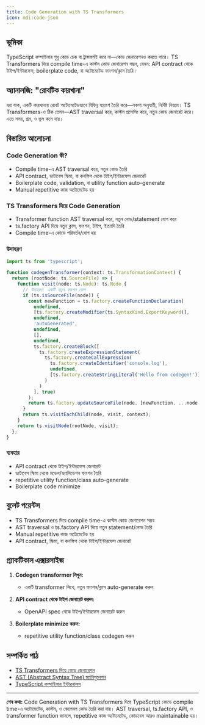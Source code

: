 ```yaml
---
title: Code Generation with TS Transformers
icon: mdi:code-json
---
```


## ভূমিকা

TypeScript কম্পাইলার শুধু কোড চেক বা ট্রান্সফর্মই করে না—কোড জেনারেশনও করতে পারে। TS Transformers দিয়ে compile time-এ কাস্টম কোড জেনারেশন সম্ভব, যেমন: API contract থেকে টাইপ/ইন্টারফেস, boilerplate code, বা অটোমেটেড ফাংশন/ক্লাস তৈরি।

## অ্যানালজি: "রোবটিক কারখানা"

ধরা যাক, একটি কারখানায় রোবট অটোমেটেডভাবে বিভিন্ন যন্ত্রাংশ তৈরি করে—নকশা অনুযায়ী, নির্দিষ্ট নিয়মে। TS Transformers-ও ঠিক তেমন—AST traversal করে, কাস্টম প্রসেসিং করে, নতুন কোড জেনারেট করে। এতে সময়, শ্রম, ও ভুল কমে যায়।

## বিস্তারিত আলোচনা

### Code Generation কী?
- Compile time-এ AST traversal করে, নতুন কোড তৈরি
- API contract, ডাটাবেস স্কিমা, বা কনফিগ থেকে টাইপ/ইন্টারফেস জেনারেট
- Boilerplate code, validation, বা utility function auto-generate
- Manual repetitive কাজ অটোমেটেড হয়

### TS Transformers দিয়ে Code Generation
- Transformer function AST traversal করে, নতুন নোড/statement যোগ করে
- ts.factory API দিয়ে নতুন ক্লাস, ফাংশন, টাইপ, ইত্যাদি তৈরি
- Compile time-এ কোডে পরিবর্তন/যোগ হয়

### উদাহরণ
```typescript
import ts from 'typescript';

function codegenTransformer(context: ts.TransformationContext) {
  return (rootNode: ts.SourceFile) => {
    function visit(node: ts.Node): ts.Node {
      // উদাহরণ: একটি নতুন ফাংশন যোগ
      if (ts.isSourceFile(node)) {
        const newFunction = ts.factory.createFunctionDeclaration(
          undefined,
          [ts.factory.createModifier(ts.SyntaxKind.ExportKeyword)],
          undefined,
          'autoGenerated',
          undefined,
          [],
          undefined,
          ts.factory.createBlock([
            ts.factory.createExpressionStatement(
              ts.factory.createCallExpression(
                ts.factory.createIdentifier('console.log'),
                undefined,
                [ts.factory.createStringLiteral('Hello from codegen!')]
              )
            )
          ], true)
        );
        return ts.factory.updateSourceFile(node, [newFunction, ...node.statements]);
      }
      return ts.visitEachChild(node, visit, context);
    }
    return ts.visitNode(rootNode, visit);
  };
}
```

### ব্যবহার
- API contract থেকে টাইপ/ইন্টারফেস জেনারেট
- ডাটাবেস স্কিমা থেকে মডেল/ভ্যালিডেশন ফাংশন তৈরি
- repetitive utility function/class auto-generate
- Boilerplate code minimize

## বুলেট পয়েন্টস
- TS Transformers দিয়ে compile time-এ কাস্টম কোড জেনারেশন সম্ভব
- AST traversal ও ts.factory API দিয়ে নতুন statement/নোড তৈরি
- Manual repetitive কাজ অটোমেটেড হয়
- API contract, স্কিমা, বা কনফিগ থেকে টাইপ/ইন্টারফেস জেনারেট

## প্র্যাকটিকাল এক্সারসাইজ

1. **Codegen transformer লিখুন:**
   - একটি transformer লিখে, নতুন ফাংশন/ক্লাস auto-generate করুন

2. **API contract থেকে টাইপ জেনারেট করুন:**
   - OpenAPI spec থেকে টাইপ/ইন্টারফেস জেনারেট করুন

3. **Boilerplate minimize করুন:**
   - repetitive utility function/class codegen করুন

## সম্পর্কিত পাঠ
- [TS Transformers দিয়ে কোড জেনারেশন](/typescript/ts-transformers)
- [AST (Abstract Syntax Tree) ম্যানিপুলেশন](/typescript/ast)
- [TypeScript কম্পাইলার ইন্টারনালস](/typescript/compiler-internals)

---

**শেষ কথা:**
Code Generation with TS Transformers দিয়ে TypeScript কোডে compile time-এ অটোমেটেড, কাস্টম, ও স্কেলেবল কোড তৈরি করা যায়। AST traversal, ts.factory API, ও transformer function জানলে, repetitive কাজ অটোমেটেড, কোডবেস আরও maintainable হয়।
